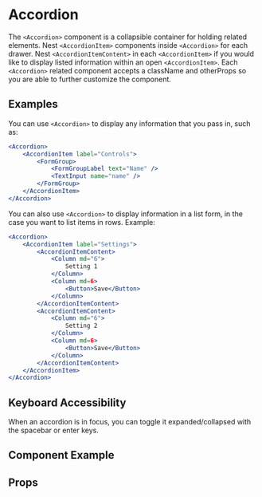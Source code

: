 
# Accordion

The `<Accordion>` component is a collapsible container for holding related elements. Nest `<AccordionItem>` components inside `<Accordion>` for each drawer. Nest `<AccordionItemContent>` in each `<AccordionItem>` if you would like to display listed information within an open `<AccordionItem>`. Each `<Accordion>` related component accepts a className and otherProps so you are able to further customize the component.

## Examples
You can use `<Accordion>` to display any information that you pass in, such as:

```jsx
<Accordion>
    <AccordionItem label="Controls">
        <FormGroup>
            <FormGroupLabel text="Name" />
            <TextInput name="name" />
        </FormGroup>
    </AccordionItem>
</Accordion>
```

You can also use `<Accordion>` to display information in a list form, in the case you want to list items in rows. Example:

```jsx
<Accordion>
    <AccordionItem label="Settings">
        <AccordionItemContent>
            <Column md="6">
                Setting 1
            </Column>
            <Column md=6>
                <Button>Save</Button>
            </Column>
        </AccordionItemContent>
        <AccordionItemContent>
            <Column md="6">
                Setting 2
            </Column>
            <Column md=6>
                <Button>Save</Button>
            </Column>
        </AccordionItemContent>
    </AccordionItem>
</Accordion>
```

## Keyboard Accessibility
When an accordion is in focus, you can toggle it expanded/collapsed with the spacebar or enter keys.

## Component Example
<Story
    id="molecules-accordion--default"
/>

## Props
<Props of={Accordion} />
